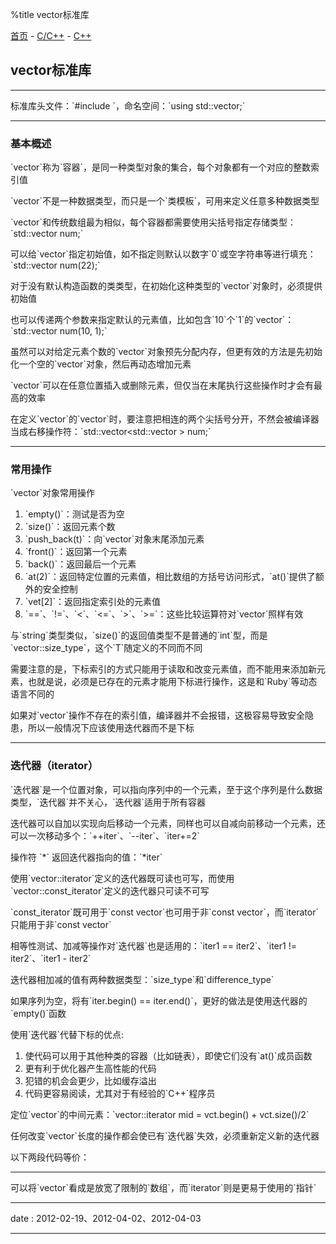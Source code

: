 %title vector标准库

[[../../../index|首页]] - [[../index|C/C++]] - [[index|C++]]
==vector标准库==
----
标准库头文件：`#include <vector>`，命名空间：`using std::vector;`
----
===基本概述===

`vector`称为`容器`，是同一种类型对象的集合，每个对象都有一个对应的整数索引值

`vector`不是一种数据类型，而只是一个`类模板`，可用来定义任意多种数据类型

`vector`和传统数组最为相似，每个容器都需要使用尖括号指定存储类型：`std::vector<int> num;`

可以给`vector`指定初始值，如不指定则默认以数字`0`或空字符串等进行填充：`std::vector<int> num(22);`

对于没有默认构造函数的类类型，在初始化这种类型的`vector`对象时，必须提供初始值

也可以传递两个参数来指定默认的元素值，比如包含`10`个`1`的`vector`：`std::vector<int> num(10, 1);`

虽然可以对给定元素个数的`vector`对象预先分配内存，但更有效的方法是先初始化一个空的`vector`对象，然后再动态增加元素

`vector`可以在任意位置插入或删除元素，但仅当在末尾执行这些操作时才会有最高的效率

在定义`vector`的`vector`时，要注意把相连的两个尖括号分开，不然会被编译器当成右移操作符：`std::vector<std::vector<int> > num;`
----
===常用操作===

`vector`对象常用操作
# `empty()`：测试是否为空
# `size()`：返回元素个数
# `push_back(t)`：向`vector`对象末尾添加元素
# `front()`：返回第一个元素
# `back()`：返回最后一个元素
# `at(2)`：返回特定位置的元素值，相比数组的方括号访问形式，`at()`提供了额外的安全控制
# `vet[2]`：返回指定索引处的元素值
# `==`、`!=`、`<`、`<=`、`>`、`>=`：这些比较运算符对`vector`照样有效

与`string`类型类似，`size()`的返回值类型不是普通的`int`型，而是`vector<T>::size_type`，这个`T`随定义的不同而不同

需要注意的是，下标索引的方式只能用于读取和改变元素值，而不能用来添加新元素，也就是说，必须是已存在的元素才能用下标进行操作，这是和`Ruby`等动态语言不同的

如果对`vector`操作不存在的索引值，编译器并不会报错，这极容易导致安全隐患，所以一般情况下应该使用迭代器而不是下标
----
===迭代器（iterator）===

`迭代器`是一个位置对象，可以指向序列中的一个元素，至于这个序列是什么数据类型，`迭代器`并不关心，`迭代器`适用于所有容器

迭代器可以自加以实现向后移动一个元素，同样也可以自减向前移动一个元素，还可以一次移动多个：`++iter`、`--iter`、`iter+=2`

操作符 `*` 返回迭代器指向的值：`*iter`

使用`vector<int>::iterator`定义的迭代器既可读也可写，而使用`vector<int>::const_iterator`定义的迭代器只可读不可写

`const_iterator`既可用于`const vector`也可用于非`const vector`，而`iterator`只能用于非`const vector`

相等性测试、加减等操作对`迭代器`也是适用的：`iter1 == iter2`、`iter1 != iter2`、`iter1 - iter2`

迭代器相加减的值有两种数据类型：`size_type`和`difference_type`

如果序列为空，将有`iter.begin() == iter.end()`，更好的做法是使用迭代器的`empty()`函数

使用`迭代器`代替下标的优点:
# 使代码可以用于其他种类的容器（比如链表），即使它们没有`at()`成员函数
# 更有利于优化器产生高性能的代码
# 犯错的机会会更少，比如缓存溢出
# 代码更容易阅读，尤其对于有经验的`C++`程序员

定位`vector`的中间元素：`vector<int>::iterator mid = vct.begin() + vct.size()/2`

任何改变`vector`长度的操作都会使已有`迭代器`失效，必须重新定义新的迭代器

以下两段代码等价：
{{{C++
<pre class="brush: cpp">
// 代码1：使用下标
for(vector<string>::size_type ix(0); vct.size() != ix; ++ix){
	vct[ix] = "*";
	std::cout << vct[ix] << std::endl;
}

// 代码2：使用迭代器
for(vector<string>::iterator iter = vct.begin(); vct.end() != iter; ++iter){
	*iter = "*";
	std::cout << *iter << std::endl;
}
</pre>
}}}
----
可以将`vector`看成是放宽了限制的`数组`，而`iterator`则是更易于使用的`指针`
----
<red>date</red> : 2012-02-19、2012-04-02、2012-04-03
----
